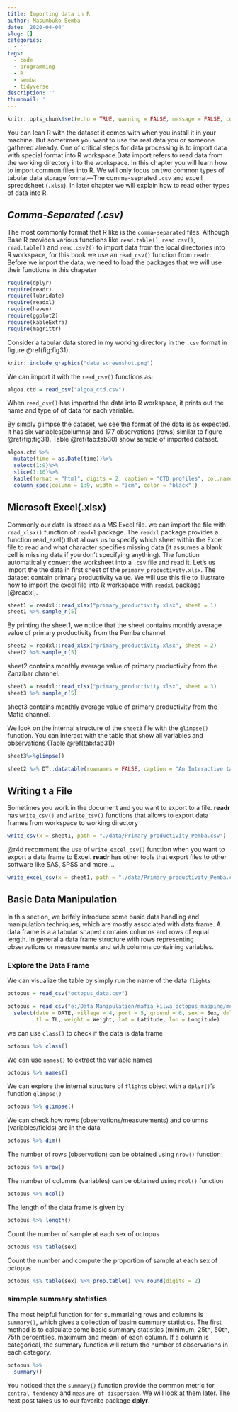 ```yaml
---
title: Importing data in R
author: Masumbuko Semba
date: '2020-04-04'
slug: []
categories:
  - ''
tags:
  - code
  - programming
  - R
  - semba
  - tidyverse
description: ''
thumbnail: ''
---
```





```r
knitr::opts_chunk$set(echo = TRUE, warning = FALSE, message = FALSE, comment = "")


```


You can  lean R with the dataset it comes with when you install it in your machine. But sometimes you want to use the real data you or someone gathered already. One of critical steps for data processing is to import data with special format into R workspace.Data import refers to read data from the working directory into the workspace. In this chapter you will learn how to import common files into R. We will only focus on two common types of tabular data storage format---The comma-seprated `.csv` and excell spreadsheet (`.xlsx`). In later chapter we will explain how to read other types of data into R. 


## *Comma-Separated (.csv)*

The most commonly format that R like is the `comma-separated` files. Although Base R provides various functions like `read.table()`, `read.csv()`, `read.table()` and `read.csv2()` to import data from the local directories into R workspace, for this book we  use an `read_csv()` function from `readr`. Before we import the data, we need to load the packages that we will use their functions in this chapeter
 
```r
require(dplyr)
require(readr)
require(lubridate)
require(readxl)
require(haven)
require(ggplot2)
require(kableExtra)
require(magrittr)

```

Consider a tabular data stored in my working directory in the `.csv` format in figure \@ref(fig:fig31). 
```r

knitr::include_graphics("data_screenshot.png")

```


We can import it with the `read_csv()` functions as:

```r
algoa.ctd = read_csv("algoa_ctd.csv") 

```

When `read_csv()` has imported the data into R workspace, it prints out the name and type of of data for each variable.

By simply glimpse the dataset, we see the format of the data is as expected. It has six variables(columns) and 177 observations (rows) similar to figure \@ref(fig:fig31). Table \@ref(tab:tab30) show sample of imported dataset. 

```r
algoa.ctd %>%
  mutate(time = as.Date(time))%>%
  select(1:9)%>% 
  slice(1:10)%>%
  kable(format = "html", digits = 2, caption = "CTD profiles", col.names = c("Station", "Time", "Lon", "Lat", "Pressure", "Temperature", "Salinity", "Oxygen", "Fluorescence")) %>%
  column_spec(column = 1:9, width = "3cm", color = "black" )
```



## Microsoft Excel(.xlsx)
Commonly our data is stored as a MS Excel file. we can import the file with  `read_xlsx()` function of `readxl` package. The `readxl` package provides a function read_exel() that allows us to specify which sheet within the Excel file to read and what character specifies missing data (it assumes a blank cell is missing data if you don't specifying anything). The  function automatically convert the worksheet into a `.csv` file and read it. Let's us import the the data in first sheet of the `primary_productivity.xlsx`. The dataset contain primary productivity value. We will use this file to illustrate how to import the excel file into R workspace with `readxl` package [@readxl].


```r
sheet1 = readxl::read_xlsx("primary_productivity.xlsx", sheet = 1)
sheet1 %>% sample_n(5)

```

By printing the sheet1, we notice that the sheet contains monthly average value of primary productivity from the Pemba channel. 


```r
sheet2 = readxl::read_xlsx("primary_productivity.xlsx", sheet = 2)
sheet2 %>% sample_n(5)

```
sheet2 contains monthly average value of primary productivity from the Zanzibar channel. 

```r
sheet3 = readxl::read_xlsx("primary_productivity.xlsx", sheet = 3)
sheet3 %>% sample_n(5)

```

sheet3 contains monthly average value of primary productivity from the Mafia channel. 

 We look on the internal structure of the `sheet3` file with the `glimpse()` function. You can interact with the table that show all variables and observations (Table \@ref(tab:tab31))
```r
sheet3%>%glimpse()
```


```r
sheet2 %>% DT::datatable(rownames = FALSE, caption = "An Interactive table of primary productivity in the Zanzibar channel")
```


## Writing t a File

Sometimes you work in the document and you want to export to a file. **readr** has 
`write_csv()` and `write_tsv()` functions that allows to export data frames from workspace to working directory

```r
write_csv(x = sheet1, path = "./data/Primary_productivity_Pemba.csv")

```

@r4d recomment the use of `write_excel_csv()` function when you want to export a data frame to Excel. **readr** has other tools that export files to other software like SAS, SPSS and more ...

```r
write_excel_csv(x = sheet1, path = "./data/Primary_productivity_Pemba.csv")
```


## Basic Data Manipulation
In this section, we brifely introduce some basic data handling and manipulation techniques, which are mostly associated with data frame. A data frame is a a tabular shaped contains columns and rows of equal length. In general a data frame structure with rows representing observations or measurements and with columns containing variables. 

### Explore the Data Frame
We can visualize the table by simply run the name of the data `flights`

```r
octopus = read_csv("octopus_data.csv")
```

```r

octopus = read_csv("e:/Data Manipulation/mafia_kilwa_octopus_mapping/morphometric.csv") %>% 
  select(date = DATE, village = 4, port = 5, ground = 6, sex = Sex, dml = DML, 
         tl = TL, weight = Weight, lat = Latitude, lon = Longitude)
```

we can use `class()` to check if the data is data frame
```r
octopus %>% class()
```

We can use `names()` to extract the variable names
```r
octopus %>% names()
```

We can explore the internal structure of `flights` object with a `dplyr()`'s function `glimpse()`

```r
octopus %>% glimpse()
```

We can check how rows (observations/measurements) and columns (variables/fields) are in the data

```r
octopus %>% dim()
```

The number of rows (observation) can be obtained using `nrow()` function

```r
octopus %>% nrow()
```

The number of columns (variables) can be obtained using `ncol()` function

```r
octopus %>% ncol()
```

The length of the data frame is given by

```r

octopus %>% length()

```

Count the number of sample at each sex of octopus

```r
octopus %$% table(sex) 
```

Count the number and compute the proportion of sample at each sex of octopus

```r
octopus %$% table(sex) %>% prop.table() %>% round(digits = 2)
```

### simmple summary statistics
The most helpful function for for summarizing rows and columns is `summary()`, which gives a collection of basim cummary statistics. The first method is to calculate some basic summary statistics (minimum, 25th, 50th, 75th percentiles, maximum and mean) of each column. If a column is categorical, the summary function will return the number of observations in each category.


```r
octopus %>% 
  summary()


```

You noticed that the `summary()` function provide the common metric for `central tendency` and ` measure of dispersion`. We will look at them later.  The next post takes us to our favorite package **dplyr**.

